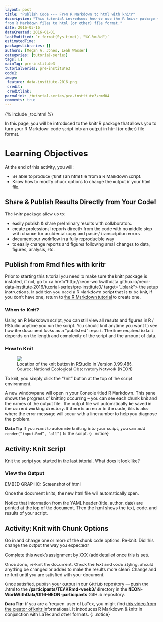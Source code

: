 ```yaml
---
layout: post
title: "Publish Code --- From R Markdown to html with knitr"
description: "This tutorial introduces how to use the R knitr package to publish
from R Markdown files to html (or other) file format."
date: 2016-05-16
dateCreated: 2016-01-01
lastModified: `r format(Sys.time(), "%Y-%m-%d")`
estimatedTime: 
packagesLibraries: []
authors: [Megan A. Jones, Leah Wasser]
categories: [tutorial-series]
tags: []
mainTag: pre-institute3
tutorialSeries: pre-institute3
code1: 
image:
 feature: data-institute-2016.png
 credit:
 creditlink:
permalink: /tutorial-series/pre-institute3/rmd04
comments: true
---
```


{% include _toc.html %}

In this page, you will be introduced to the knitr R package that allows you to
turn your R Markdown code script into an output in html (or other) file format. 

<div id="objectives" markdown="1">

# Learning Objectives

At the end of this activity, you will: 

* Be able to produce (‘knit’) an html file from a R Markdown script. 
* Know how to modify chuck options to change the output in your html file. 

</div>

## Share & Publish Results Directly from Your Code!
The knitr package allow us to:

* easily publish & share preliminary results with collaborators.
* create professional reports directly from the code with no middle step with 
chance for accidental copy and paste / transcription errors
* document our workflow in a fully reproducible way
* to easily change reports and figures following small changes to data, figures, 
analysis, etc. 

## Publish from Rmd files with knitr
Prior to starting this tutorial you need to make sure the knitr package is 
installed, if not, go to 
<a href="http://neon-workwithdata.github.io/neon-data-institute-2016/tutorial-series/pre-institute0/ target="_blank"> the setup instructions</a>. 
In addition you need a R Markdown script that is to be knit, if you don’t have 
one, return to 
<a href="http://neon-workwithdata.github.io/neon-data-institute-2016/tutorial-series/pre-institute3/rmd03" target="_blank"> the R Markdown tutorial</a> 
to create one. 

### When to Knit? 

Using an R Markdown script, you can still view all results and figures in R / 
RStudio anytime you run the script. You should knit anytime you want to see how 
the document looks as a "published" report. The time required to knit depends on 
the length and complexity of the script and the amount of data. 

### How to Knit

 <figure>
	<a href="{{ site.baseurl }}/images/pre-institute-content/RMD/KnitButton-screenshot.png">
	<img src="{{ site.baseurl }}/images/pre-institute-content/RMD/KnitButton-screenshot.png"></a>
	<figcaption> Location of the knit button in RStudio in Version 0.99.486. 
	Source: National Ecological Observatory Network (NEON) 
	</figcaption>
</figure>

To knit, you simply click the "knit" button at the top of the script environment. 

A new windowpane will open in your Console titled R Markdown. This pane shows 
the progress of knitting occurring -- you can see each chunk knit and the names 
of the output file. The output file will automatically be saved in the current 
working directory. If there is an error in the code, this is also where the 
error message will occur with a line number to help you diagnose the problem. 


<i class="fa fa-star"></i> **Data Tip** If you want to automate knitting into 
your script, you can add `render(“input.Rmd”, “all”)` to the script. 
{: .notice}

 <div id="challenge" markdown="1">
## Activity: Knit Script
Knit the script you started in 
<a href="http://neon-workwithdata.github.io/neon-data-institute-2016/tutorial-series/pre-institute3/rmd03" target="_blank">the last tutorial</a>. 
What does it look like? 
</div>

### View the Output

EMBED GRAPHIC: Screenshot of html

Once the document knits, the new html file will automatically open. 

Notice that information from the YAML header (title, author, date) are printed 
at the top of the document. Then the html shows the text, code, and results of 
your script. 

 <div id="challenge" markdown="1">
## Activity: Knit with Chunk Options
Go in and change one or more of the chunk code options. Re-knit. Did this change 
the output the way you expected? 

Complete this week’s assignment by XXX (add detailed once this is set). 

Once done, re-knit the document. Check the text and code styling, should 
anything be changed or added to make the results more clear? Change and re-knit 
until you are satisfied with your document. 

Once satisfied, publish your output in our GitHub repository --- push the .html 
to the **/participants/TEAKRmd-week3/** directory in the
**NEON-WorkWithData/DI16-NEON-participants** GitHub repository. 

</div>

<i class="fa fa-star"></i> **Data Tip:** If you are a frequent user of LaTex, 
you might find 
<a href="http://cdn.screenr.com/video/8352c25b-7324-4134-970b-b7c427381adb.mp4" target="_blank">this video from the creator of knitr </a>
informational. It introduces R Markdown & knitr in conjunction with LaTex and 
other formats. 
{: .notice}